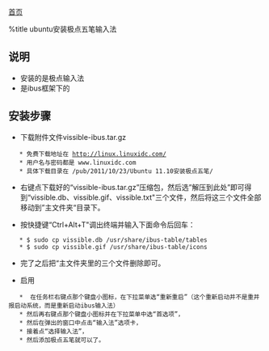 [[index|首页]]

%title ubuntu安装极点五笔输入法

==说明==
* 安装的是极点输入法
* 是ibus框架下的

==安装步骤==

* 下载附件文件vissible-ibus.tar.gz
    * 免费下载地址在 [[http://linux.linuxidc.com/]]
    * 用户名与密码都是 www.linuxidc.com
    * 具体下载目录在 /pub/2011/10/23/Ubuntu 11.10安装极点五笔/

* 右键点下载好的“vissible-ibus.tar.gz”压缩包，然后选”解压到此处”即可得到“vissible.db、vissible.gif、vissible.txt"三个文件，然后将这三个文件全部移动到”主文件夹“目录下。

* 按快捷键“Ctrl+Alt+T"调出终端并输入下面命令后回车：
    * $ sudo cp vissible.db /usr/share/ibus-table/tables
    * $ sudo cp vissible.gif /usr/share/ibus-table/icons

* 完了之后把“主文件夹里的三个文件删除即可。

*  启用
    *  在任务栏右键点那个键盘小图标，在下拉菜单选“重新重启”（这个重新启动并不是重并报启动系统，而是重新启动ibus输入法）
    * 然后再右键点那个键盘小图标并在下拉菜单中选“首选项”，
    * 然后在弹出的窗口中点击“输入法”选项卡，
    * 接着点“选择输入法”，
    * 然后添加极点五笔就可以了。

